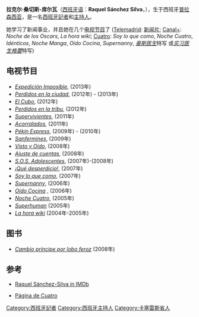 {{roughTranslation}}
'''拉克尔·桑切斯-席尔瓦'''（[[西班牙语|西班牙语]]：'''Raquel Sánchez Silva'''，{{bd|1973年||catIdx=S}}），生于西班牙[[普拉森西亚|普拉森西亚]]，是一名[[西班牙|西班牙]][[記者|記者]]和[[主持人|主持人]]。

她学习了新闻事业，并且她在几个[[电视节目|电视节目]]了 ([[Telemadrid|Telemadrid]]:  [[新闻片|新闻片]]; [[Canal+|Canal+]]: ''Noche de los Oscars'', ''La hora wiki'';  [[Cuatro|Cuatro]]:  ''Soy lo que como'', ''Noche Cuatro'', ''Idénticos'', ''Noche Manga'', ''Oído Cocina'', ''Supernanny'', ''[[豪斯医生|豪斯医生]]''特写 或''[[实习医生格蕾|实习医生格蕾]]''特写)
==电视节目==
*''[[Expedición_Imposible|Expedición Imposible]]'', (2013年)
*''[[Perdidos_en_la_ciudad|Perdidos en la ciudad]]'', (2012年) - (2013年)
*''[[El_Cubo|El Cubo]]'', (2012年)
*''[[Perdidos_en_la_tribu|Perdidos en la tribu]]'', (2012年)
*''[[Supervivientes|Supervivientes]]'', (2011年)
*''[[Acorralados|Acorralados]]'', (2011年)
*''[[Pékin_Express|Pékin Express]]'', (2009年) - (2010年)
*''[[Sanfermines|Sanfermines]]'', (2009年)
*''[[Visto_y_Oído|Visto y Oído]]'', (2008年)
*''[[Ajuste_de_cuentas|Ajuste de cuentas]]'', (2008年)
*''[[S.O.S._Adolescentes|S.O.S. Adolescentes]]'', (2007年)-(2008年)
*''[[¡Qué_desperdicio!|¡Qué desperdicio!]]'', (2007年)
*''[[Soy_lo_que_como|Soy lo que como]]'', (2007年)
*''[[Supernanny|Supernanny]]'', (2006年)
*''[[Oído_Cocina|Oído Cocina]]'' , (2006年) 
*''[[Noche_Cuatro|Noche Cuatro]]'', (2005年)
*''[[Superhuman|Superhuman]]'' (2005年)
*''[[La_hora_wiki|La hora wiki]]'' (2004年-2005年)

==图书==
* ''[[Cambio_príncipe_por_lobo_feroz|Cambio príncipe por lobo feroz]]'' (2008年)
==参考==
*{{en}}[[:imdbname:2013118|Raquel Sánchez-Silva in IMDb]]
*{{es}}[https://web.archive.org/web/20070705195519/http://www.cuatro.com/microsites/soyloquecomo/presentadora.html Página de Cuatro]

{{Authority control}}
{{Spain-bio-stub}}
{{DEFAULTSORT:Sanchez-Silva, Raquel}}
[[Category:西班牙記者|Category:西班牙記者]]
[[Category:西班牙主持人|Category:西班牙主持人]]
[[Category:卡塞雷斯省人|Category:卡塞雷斯省人]]